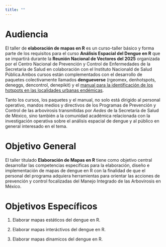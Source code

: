```yaml
---
title: ""
---
```


# Audiencia

El taller de **elaboración de mapas en R** es un curso-taller básico y forma parte de los requisitos para el curso **Análisis Espacial del Dengue en R** que se impartirá durante la **Reunión Nacional de Vectores del 2025**  organizada por el Centro Nacional de Prevención y Control de Enfermedades de la Secretaria de Salud en colaboración con el Instituto Nacionald de Salud Pública.Ambos cursos están complementados con el desarrollo de paquetes colectivamente llamados **dengueverse** (rgeomex, denhotspots, deneggs, dencontrol, denepikit) y el [manual para la identificación de los hotspots en las localidades urbanas endémicas](https://fdzul.github.io/manual_hotspots/). 

Tanto los cursos, los paquetes y el manual, no solo está dirigido al personal operativo, mandos medios y directivos de los Programas de Prevención y Control de las arbovirosis transmitidas por *Aedes* de la Secretaría de Salud de México, sino también a la comunidad académica relacionada con la investigación operativa sobre el análisis espacial de dengue y al público en general interesado en el tema.

# Objetivo General

El taller títulado **Elaboración de Mapas en R** tiene como objetivo central desarrollar las competencias específicas para la elaboración, diseño e implementación de mapas de dengue en R con la finalidad de que el personal del programa adquiera herramientas para orientar las acciones de prevención y control focalizadas del Manejo Integrado de las Arbovirosis en México.

# Objetivos Específicos

1.  Elaborar mapas estáticos del dengue en R.

2.  Elaborar mapas interáctivos del dengue en R.

3.  Elaborar mapas dinamicos del dengue en R.
